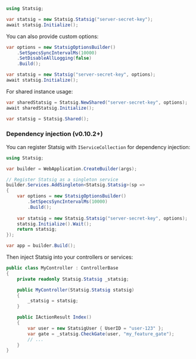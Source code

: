 ```csharp
using Statsig;

var statsig = new Statsig.Statsig("server-secret-key");
await statsig.Initialize();
```

You can also provide custom options:

```csharp
var options = new StatsigOptionsBuilder()
    .SetSpecsSyncIntervalMs(10000)
    .SetDisableAllLogging(false)
    .Build();

var statsig = new Statsig("server-secret-key", options);
await statsig.Initialize();
```

For shared instance usage:

```csharp
var sharedStatsig = Statsig.NewShared("server-secret-key", options);
await sharedStatsig.Initialize();

var statsig = Statsig.Shared();
```

### Dependency injection (v0.10.2+)

You can register Statsig with `IServiceCollection` for dependency injection:

```csharp
using Statsig;

var builder = WebApplication.CreateBuilder(args);

// Register Statsig as a singleton service
builder.Services.AddSingleton<Statsig.Statsig>(sp =>
{
    var options = new StatsigOptionsBuilder()
        .SetSpecsSyncIntervalMs(10000)
        .Build();
    
    var statsig = new Statsig.Statsig("server-secret-key", options);
    statsig.Initialize().Wait();
    return statsig;
});

var app = builder.Build();
```

Then inject Statsig into your controllers or services:

```csharp
public class MyController : ControllerBase
{
    private readonly Statsig.Statsig _statsig;

    public MyController(Statsig.Statsig statsig)
    {
        _statsig = statsig;
    }

    public IActionResult Index()
    {
        var user = new StatsigUser { UserID = "user-123" };
        var gate = _statsig.CheckGate(user, "my_feature_gate");
        // ...
    }
}
```
